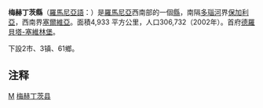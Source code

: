 {{Romanian counties infobox
|name=梅赫丁茨
|native_name=Mehedinţi
|coa=Actual Mehedinți county CoA.png
|map=File:Mehedinti in Romania.svg
|Historic region=[[德羅貝塔-塞維林堡|德羅貝塔-塞維林堡]]
|lDevelopment region=[[Sud-Vest_(development_region)|Sud-Vest]]
|capital=Drobeta-Turnu Severin
|ind=MH
|population=306,732
|asof=2002
|density=62
|area=4,933
|webc=http://www.cjmehedinti.ro/
|webp=http://www.prefecturamehedinti.ro/
|telpref=52
}}
'''梅赫丁茨縣'''（[[羅馬尼亞語|羅馬尼亞語]]：'''{{lang|ro|Judeţul Mehedinţi}}'''）是[[羅馬尼亞|羅馬尼亞]]西南部的一個[[羅馬尼亞行政區劃|縣]]，南隔[[多瑙河|多瑙河]]界[[保加利亞|保加利亞]]，西南界[[塞爾維亞|塞爾維亞]]。面積4,933 平方公里，人口306,732（2002年）。首府[[德羅貝塔-塞維林堡|德羅貝塔-塞維林堡]]。

下設2市、3镇、61鄉。

==注释==
{{reflist}}

{{羅馬尼亞行政區劃}}
{{Mehedinți County}}

[[Category:罗马尼亚行政区划|M]]
[[Category:梅赫丁茨县|]]